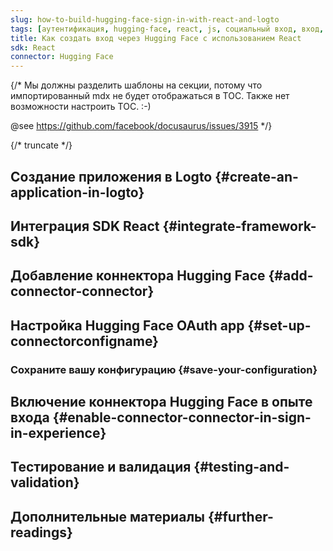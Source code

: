 ```yaml
---
slug: how-to-build-hugging-face-sign-in-with-react-and-logto
tags: [аутентификация, hugging-face, react, js, социальный вход, вход, логин]
title: Как создать вход через Hugging Face с использованием React
sdk: React
connector: Hugging Face
---
```


{/*
  Мы должны разделить шаблоны на секции, потому что импортированный mdx не будет отображаться в TOC.
  Также нет возможности настроить TOC. :-)

  @see https://github.com/facebook/docusaurus/issues/3915
*/}




{/* truncate */}

<Intro connector={connector} sdk="React" link="https://reactjs.org" />

## Создание приложения в Logto \{#create-an-application-in-logto}

<CreateApplication type="Single page app" framework="React" />

## Интеграция SDK React \{#integrate-framework-sdk}

<IntegrateSdk />

## Добавление коннектора Hugging Face \{#add-connector-connector}

<AddSocialConnector connector={connector} framework="React" />

## Настройка Hugging Face OAuth app \{#set-up-connectorconfigname}

<ConnectorGuide />

### Сохраните вашу конфигурацию \{#save-your-configuration}

<SaveYourConfiguration connector={connector} />

## Включение коннектора Hugging Face в опыте входа \{#enable-connector-connector-in-sign-in-experience}

<EnableSocialConnector connector={connector} />

## Тестирование и валидация \{#testing-and-validation}

<TestingAndValidation connector={connector} sdk="React" />

## Дополнительные материалы \{#further-readings}

<FurtherReadings />